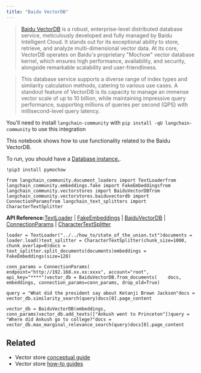 ```yaml
---
title: "Baidu VectorDB"
---
```


> [Baidu VectorDB](https://cloud.baidu.com/product/vdb.html) is a robust, enterprise-level distributed database service, meticulously developed and fully managed by Baidu Intelligent Cloud. It stands out for its exceptional ability to store, retrieve, and analyze multi-dimensional vector data. At its core, VectorDB operates on Baidu's proprietary "Mochow" vector database kernel, which ensures high performance, availability, and security, alongside remarkable scalability and user-friendliness.

> This database service supports a diverse range of index types and similarity calculation methods, catering to various use cases. A standout feature of VectorDB is its capacity to manage an immense vector scale of up to 10 billion, while maintaining impressive query performance, supporting millions of queries per second (QPS) with millisecond-level query latency.

You'll need to install `langchain-community` with `pip install -qU langchain-community` to use this integration

This notebook shows how to use functionality related to the Baidu VectorDB.

To run, you should have a [Database instance.](https://cloud.baidu.com/doc/VDB/s/hlrsoazuf).

```
!pip3 install pymochow
```

```
from langchain_community.document_loaders import TextLoaderfrom langchain_community.embeddings.fake import FakeEmbeddingsfrom langchain_community.vectorstores import BaiduVectorDBfrom langchain_community.vectorstores.baiduvectordb import ConnectionParamsfrom langchain_text_splitters import CharacterTextSplitter
```

**API Reference:**[TextLoader](https://python.langchain.com/api_reference/community/document_loaders/langchain_community.document_loaders.text.TextLoader.html) | [FakeEmbeddings](https://python.langchain.com/api_reference/community/embeddings/langchain_community.embeddings.fake.FakeEmbeddings.html) | [BaiduVectorDB](https://python.langchain.com/api_reference/community/vectorstores/langchain_community.vectorstores.baiduvectordb.BaiduVectorDB.html) | [ConnectionParams](https://python.langchain.com/api_reference/community/vectorstores/langchain_community.vectorstores.baiduvectordb.ConnectionParams.html) | [CharacterTextSplitter](https://python.langchain.com/api_reference/text_splitters/character/langchain_text_splitters.character.CharacterTextSplitter.html)

```
loader = TextLoader("../../how_to/state_of_the_union.txt")documents = loader.load()text_splitter = CharacterTextSplitter(chunk_size=1000, chunk_overlap=0)docs = text_splitter.split_documents(documents)embeddings = FakeEmbeddings(size=128)
```

```
conn_params = ConnectionParams(    endpoint="http://192.168.xx.xx:xxxx", account="root", api_key="****")vector_db = BaiduVectorDB.from_documents(    docs, embeddings, connection_params=conn_params, drop_old=True)
```

```
query = "What did the president say about Ketanji Brown Jackson"docs = vector_db.similarity_search(query)docs[0].page_content
```

```
vector_db = BaiduVectorDB(embeddings, conn_params)vector_db.add_texts(["Ankush went to Princeton"])query = "Where did Ankush go to college?"docs = vector_db.max_marginal_relevance_search(query)docs[0].page_content
```

## Related

* Vector store [conceptual guide](/src/oss/concepts/vectorstores)
* Vector store [how-to guides](/src/oss/how_to/#vector-stores)
